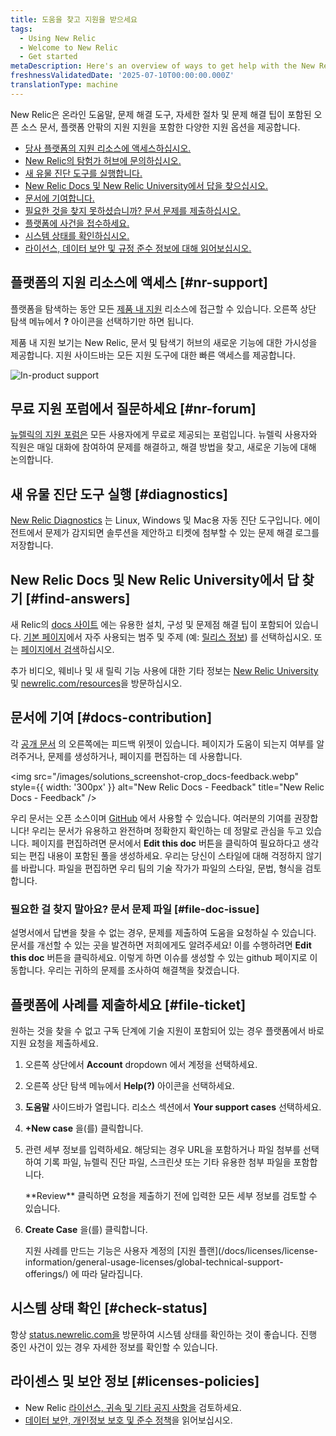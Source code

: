 ```yaml
---
title: 도움을 찾고 지원을 받으세요
tags:
  - Using New Relic
  - Welcome to New Relic
  - Get started
metaDescription: Here's an overview of ways to get help with the New Relic platform.
freshnessValidatedDate: '2025-07-10T00:00:00.000Z'
translationType: machine
---
```


New Relic은 온라인 도움말, 문제 해결 도구, 자세한 절차 및 문제 해결 팁이 포함된 오픈 소스 문서, 플랫폼 안팎의 지원 지원을 포함한 다양한 지원 옵션을 제공합니다.

* [당사 플랫폼의 지원 리소스에 액세스하십시오.](#nr-support)
* [New Relic의 탐험가 허브에 문의하십시오.](#nr-forum)
* [새 유물 진단 도구를 실행합니다.](#diagnostics)
* [New Relic Docs 및 New Relic University에서 답을 찾으십시오.](#find-answers)
* [문서에 기여합니다.](#docs-contribution)
* [필요한 것을 찾지 못하셨습니까? 문서 문제를 제출하십시오.](#file-doc-issue)
* [플랫폼에 사건을 접수하세요.](#file-ticket)
* [시스템 상태를 확인하십시오.](#check-status)
* [라이선스, 데이터 보안 및 규정 준수 정보에 대해 읽어보십시오.](#licenses-policies)

## 플랫폼의 지원 리소스에 액세스 [#nr-support]

플랫폼을 탐색하는 동안 모든 [제품 내 지원](https://one.newrelic.com/redirect/support) 리소스에 접근할 수 있습니다. 오른쪽 상단 탐색 메뉴에서 <DNT>**?**</DNT> 아이콘을 선택하기만 하면 됩니다.

제품 내 지원 보기는 New Relic, 문서 및 탐색기 허브의 새로운 기능에 대한 가시성을 제공합니다. 지원 사이드바는 모든 지원 도구에 대한 빠른 액세스를 제공합니다.

<img title="New Relic's in-product support" alt="In-product support" src="/images/solutions_screenshot-crop_product-support.webp" />

## 무료 지원 포럼에서 질문하세요 [#nr-forum]

[뉴렐릭의 지원 포럼은](https://discuss.newrelic.com/) 모든 사용자에게 무료로 제공되는 포럼입니다. 뉴렐릭 사용자와 직원은 매일 대화에 참여하여 문제를 해결하고, 해결 방법을 찾고, 새로운 기능에 대해 논의합니다.

## 새 유물 진단 도구 실행 [#diagnostics]

[New Relic Diagnostics](/docs/using-new-relic/cross-product-functions/troubleshooting/new-relic-diagnostics) 는 Linux, Windows 및 Mac용 자동 진단 도구입니다. 에이전트에서 문제가 감지되면 솔루션을 제안하고 티켓에 첨부할 수 있는 문제 해결 로그를 저장합니다.

## New Relic Docs 및 New Relic University에서 답 찾기 [#find-answers]

새 Relic의 [docs 사이트](https://docs.newrelic.com) 에는 유용한 설치, 구성 및 문제점 해결 팁이 포함되어 있습니다. [기본 페이지](http://docs.newrelic.com)에서 자주 사용되는 범주 및 주제 (예: [릴리스 정보](/docs/release-notes)) 를 선택하십시오. 또는 [페이지에서 검색](http://docs.newrelic.com/search)하십시오.

추가 비디오, 웨비나 및 새 릴릭 기능 사용에 대한 기타 정보는 [New Relic University](https://learn.newrelic.com/) 및 [newrelic.com/resources](https://newrelic.com/resources/videos)을 방문하십시오.

## 문서에 기여 [#docs-contribution]

각 [공개 문서](https://docs.newrelic.com) 의 오른쪽에는 피드백 위젯이 있습니다. 페이지가 도움이 되는지 여부를 알려주거나, 문제를 생성하거나, 페이지를 편집하는 데 사용합니다.

<img src="/images/solutions_screenshot-crop_docs-feedback.webp" style={{ width: '300px' }} alt="New Relic Docs - Feedback" title="New Relic Docs - Feedback" />

우리 문서는 오픈 소스이며 [GitHub](https://github.com/newrelic/docs-website) 에서 사용할 수 있습니다. 여러분의 기여를 권장합니다! 우리는 문서가 유용하고 완전하며 정확한지 확인하는 데 정말로 관심을 두고 있습니다. 페이지를 편집하려면 문서에서 <DNT>**Edit this doc**</DNT> 버튼을 클릭하여 필요하다고 생각되는 편집 내용이 포함된 풀을 생성하세요. 우리는 당신이 스타일에 대해 걱정하지 않기를 바랍니다. 파일을 편집하면 우리 팀의 기술 작가가 파일의 스타일, 문법, 형식을 검토합니다.

### 필요한 걸 찾지 말아요? 문서 문제 파일 [#file-doc-issue]

설명서에서 답변을 찾을 수 없는 경우, 문제를 제출하여 도움을 요청하실 수 있습니다. 문서를 개선할 수 있는 곳을 발견하면 저희에게도 알려주세요! 이를 수행하려면 <DNT>**Edit this doc**</DNT> 버튼을 클릭하세요. 이렇게 하면 이슈를 생성할 수 있는 github 페이지로 이동합니다. 우리는 귀하의 문제를 조사하여 해결책을 찾겠습니다.

## 플랫폼에 사례를 제출하세요 [#file-ticket]

원하는 것을 찾을 수 없고 구독 단계에 기술 지원이 포함되어 있는 경우 플랫폼에서 바로 지원 요청을 제출하세요.

1. 오른쪽 상단에서 <DNT>**Account** dropdown</DNT> 에서 계정을 선택하세요.

2. 오른쪽 상단 탐색 메뉴에서 **Help(?)** 아이콘을 선택하세요.

3. **도움말** 사이드바가 열립니다. 리소스 섹션에서 <DNT>**Your support cases**</DNT> 선택하세요.

4. <DNT>**+New case**</DNT> 을(를) 클릭합니다.

5. 관련 세부 정보를 입력하세요. 해당되는 경우 URL을 포함하거나 파일 첨부를 선택하여 기록 파일, 뉴렐릭 진단 파일, 스크린샷 또는 기타 유용한 첨부 파일을 포함합니다.

   <Callout variant="tip">
     <DNT>**Review**</DNT> 클릭하면 요청을 제출하기 전에 입력한 모든 세부 정보를 검토할 수 있습니다.
   </Callout>

6. <DNT>**Create Case**</DNT> 을(를) 클릭합니다.

   <Callout variant="important">
     지원 사례를 만드는 기능은 사용자 계정의 [지원 플랜](/docs/licenses/license-information/general-usage-licenses/global-technical-support-offerings/) 에 따라 달라집니다.
   </Callout>

## 시스템 상태 확인 [#check-status]

항상 [status.newrelic.com을](https://status.newrelic.com) 방문하여 시스템 상태를 확인하는 것이 좋습니다. 진행 중인 사건이 있는 경우 자세한 정보를 확인할 수 있습니다.

## 라이센스 및 보안 정보 [#licenses-policies]

* New Relic [라이선스, 귀속 및 기타 공지 사항을](/docs/licenses) 검토하세요.
* [데이터 보안, 개인정보 보호 및 준수 정책](/docs/security)을 읽어보십시오.